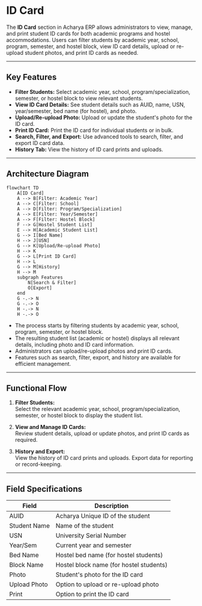 # ID Card

The **ID Card** section in Acharya ERP allows administrators to view, manage, and print student ID cards for both academic programs and hostel accommodations. Users can filter students by academic year, school, program, semester, and hostel block, view ID card details, upload or re-upload student photos, and print ID cards as needed.

---

## Key Features

- **Filter Students:** Select academic year, school, program/specialization, semester, or hostel block to view relevant students.
- **View ID Card Details:** See student details such as AUID, name, USN, year/semester, bed name (for hostel), and photo.
- **Upload/Re-upload Photo:** Upload or update the student's photo for the ID card.
- **Print ID Card:** Print the ID card for individual students or in bulk.
- **Search, Filter, and Export:** Use advanced tools to search, filter, and export ID card data.
- **History Tab:** View the history of ID card prints and uploads.

---

## Architecture Diagram

```mermaid
flowchart TD
    A[ID Card]
    A --> B[Filter: Academic Year]
    A --> C[Filter: School]
    A --> D[Filter: Program/Specialization]
    A --> E[Filter: Year/Semester]
    A --> F[Filter: Hostel Block]
    F --> G[Hostel Student List]
    E --> H[Academic Student List]
    G --> I[Bed Name]
    H --> J[USN]
    G --> K[Upload/Re-upload Photo]
    H --> K
    G --> L[Print ID Card]
    H --> L
    G --> M[History]
    H --> M
    subgraph Features
        N[Search & Filter]
        O[Export]
    end
    G -.-> N
    G -.-> O
    H -.-> N
    H -.-> O
```

- The process starts by filtering students by academic year, school, program, semester, or hostel block.
- The resulting student list (academic or hostel) displays all relevant details, including photo and ID card information.
- Administrators can upload/re-upload photos and print ID cards.
- Features such as search, filter, export, and history are available for efficient management.

---

## Functional Flow

1. **Filter Students:**  
   Select the relevant academic year, school, program/specialization, semester, or hostel block to display the student list.

2. **View and Manage ID Cards:**  
   Review student details, upload or update photos, and print ID cards as required.

3. **History and Export:**  
   View the history of ID card prints and uploads. Export data for reporting or record-keeping.

---

## Field Specifications

| Field        | Description                             |
| ------------ | --------------------------------------- |
| AUID         | Acharya Unique ID of the student        |
| Student Name | Name of the student                     |
| USN          | University Serial Number                |
| Year/Sem     | Current year and semester               |
| Bed Name     | Hostel bed name (for hostel students)   |
| Block Name   | Hostel block name (for hostel students) |
| Photo        | Student's photo for the ID card         |
| Upload Photo | Option to upload or re-upload photo     |
| Print        | Option to print the ID card             |
